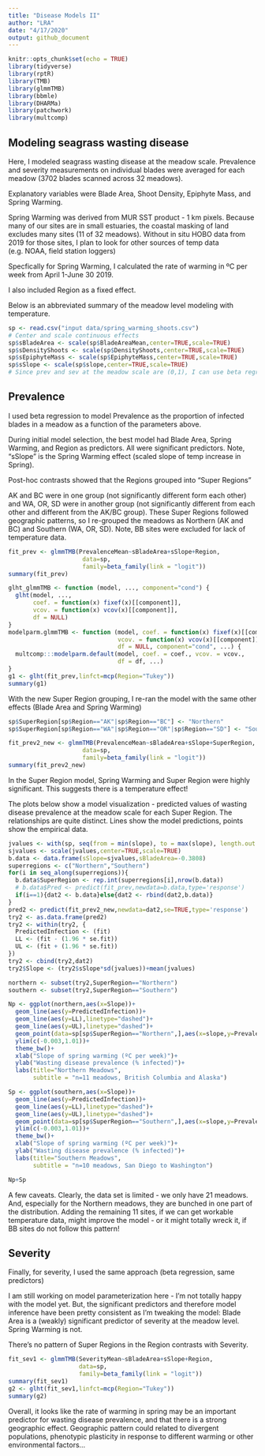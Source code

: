 ```yaml
---
title: "Disease Models II"
author: "LRA"
date: "4/17/2020"
output: github_document
---
```


```r
knitr::opts_chunk$set(echo = TRUE)
library(tidyverse)
library(rptR)
library(TMB)
library(glmmTMB)
library(bbmle)
library(DHARMa)
library(patchwork)
library(multcomp)
```

## Modeling seagrass wasting disease

Here, I modeled seagrass wasting disease at the meadow scale. Prevalence and severity measurements on individual blades were averaged for each meadow (3702 blades scanned across 32 meadows).

Explanatory variables were Blade Area, Shoot Density, Epiphyte Mass, and Spring Warming.

Spring Warming was derived from MUR SST product - 1 km pixels. Because many of our sites are in small estuaries, the coastal masking of land excludes many sites (11 of 32 meadows). Without in situ HOBO data from 2019 for those sites, I plan to look for other sources of temp data (e.g. NOAA, field station loggers)

Specfically for Spring Warming, I calculated the rate of warming in ºC per week from April 1-June 30 2019.

I also included Region as a fixed effect.

Below is an abbreviated summary of the meadow level modeling with temperature.

```r
sp <- read.csv("input data/spring_warming_shoots.csv")
# Center and scale continuous effects
sp$sBladeArea <- scale(sp$BladeAreaMean,center=TRUE,scale=TRUE)
sp$sDensityShoots <- scale(sp$DensityShoots,center=TRUE,scale=TRUE)
sp$sEpiphyteMass <- scale(sp$EpiphyteMass,center=TRUE,scale=TRUE)
sp$sSlope <- scale(sp$slope,center=TRUE,scale=TRUE)
# Since prev and sev at the meadow scale are (0,1), I can use beta regression for both
```

## Prevalence

I used beta regression to model Prevalence as the proportion of infected blades in a meadow as a function of the parameters above.

During initial model selection, the best model had Blade Area, Spring Warming, and Region as predictors. All were significant predictors. Note, "sSlope" is the Spring Warming effect (scaled slope of temp increase in Spring).

Post-hoc contrasts showed that the Regions grouped into "Super Regions" 

AK and BC were in one group (not significantly different form each other) and WA, OR, SD were in another group (not significantly different from each other and different from the AK/BC group). These Super Regions followed geographic patterns, so I re-grouped the meadows as Northern (AK and BC) and Southern (WA, OR, SD). Note, BB sites were excluded for lack of temperature data. 

```r
fit_prev <- glmmTMB(PrevalenceMean~sBladeArea+sSlope+Region,
                     data=sp,
                     family=beta_family(link = "logit"))
summary(fit_prev)

glht_glmmTMB <- function (model, ..., component="cond") {
  glht(model, ...,
       coef. = function(x) fixef(x)[[component]],
       vcov. = function(x) vcov(x)[[component]],
       df = NULL)
}
modelparm.glmmTMB <- function (model, coef. = function(x) fixef(x)[[component]],
                               vcov. = function(x) vcov(x)[[component]],
                               df = NULL, component="cond", ...) {
  multcomp:::modelparm.default(model, coef. = coef., vcov. = vcov.,
                               df = df, ...)
}
g1 <- glht(fit_prev,linfct=mcp(Region="Tukey"))
summary(g1)
```


With the new Super Region grouping, I re-ran the model with the same other effects (Blade Area and Spring Warming)

```r
sp$SuperRegion[sp$Region=="AK"|sp$Region=="BC"] <- "Northern"
sp$SuperRegion[sp$Region=="WA"|sp$Region=="OR"|sp$Region=="SD"] <- "Southern"

fit_prev2_new <- glmmTMB(PrevalenceMean~sBladeArea+sSlope+SuperRegion,
                     data=sp,
                     family=beta_family(link = "logit"))
summary(fit_prev2_new)
```

In the Super Region model, Spring Warming and Super Region were highly significant. This suggests there is a temperature effect!

The plots below show a model visualization - predicted values of wasting disease prevalence at the meadow scale for each Super Region. The relationships are quite distinct. Lines show the model predictions, points show the empirical data.

```r
jvalues <- with(sp, seq(from = min(slope), to = max(slope), length.out = 500))
sjvalues <- scale(jvalues,center=TRUE,scale=TRUE)
b.data <- data.frame(sSlope=sjvalues,sBladeArea=-0.3808)
superregions <- c("Northern","Southern")
for(i in seq_along(superregions)){
  b.data$SuperRegion <- rep.int(superregions[i],nrow(b.data))
  # b.data$Pred <- predict(fit_prev,newdata=b.data,type='response')
  if(i==1){dat2 <- b.data}else{dat2 <- rbind(dat2,b.data)}
}
pred2 <- predict(fit_prev2_new,newdata=dat2,se=TRUE,type='response')
try2 <- as.data.frame(pred2)
try2 <- within(try2, {
  PredictedInfection <- (fit)
  LL <- (fit - (1.96 * se.fit))
  UL <- (fit + (1.96 * se.fit))
})
try2 <- cbind(try2,dat2)
try2$Slope <- (try2$sSlope*sd(jvalues))+mean(jvalues)

northern <- subset(try2,SuperRegion=="Northern")
southern <- subset(try2,SuperRegion=="Southern")

Np <- ggplot(northern,aes(x=Slope))+
  geom_line(aes(y=PredictedInfection))+
  geom_line(aes(y=LL),linetype="dashed")+
  geom_line(aes(y=UL),linetype="dashed")+
  geom_point(data=sp[sp$SuperRegion=="Northern",],aes(x=slope,y=PrevalenceMean))+
  ylim(c(-0.003,1.01))+
  theme_bw()+
  xlab("Slope of spring warming (ºC per week)")+
  ylab("Wasting disease prevalence (% infected)")+
  labs(title="Northern Meadows",
       subtitle = "n=11 meadows, British Columbia and Alaska")

Sp <- ggplot(southern,aes(x=Slope))+
  geom_line(aes(y=PredictedInfection))+
  geom_line(aes(y=LL),linetype="dashed")+
  geom_line(aes(y=UL),linetype="dashed")+
  geom_point(data=sp[sp$SuperRegion=="Southern",],aes(x=slope,y=PrevalenceMean))+
  ylim(c(-0.003,1.01))+
  theme_bw()+
  xlab("Slope of spring warming (ºC per week)")+
  ylab("Wasting disease prevalence (% infected)")+
  labs(title="Southern Meadows",
       subtitle = "n=10 meadows, San Diego to Washington")

Np+Sp
```

A few caveats. Clearly, the data set is limited - we only have 21 meadows. And, especially for the Northern meadows, they are bunched in one part of the distribution. Adding the remaining 11 sites, if we can get workable temperature data, might improve the model - or it might totally wreck it, if BB sites do not follow this pattern! 

## Severity

Finally, for severity, I used the same approach (beta regression, same predictors)

I am still working on model parameterization here - I'm not totally happy with the model yet. But, the significant predictors and therefore model inference have been pretty consistent as I'm tweaking the model: Blade Area is a (weakly) significant predictor of severity at the meadow level. Spring Warming is not. 

There's no pattern of Super Regions in the Region contrasts with Severity.

```r
fit_sev1 <- glmmTMB(SeverityMean~sBladeArea+sSlope+Region,
                    data=sp,
                    family=beta_family(link = "logit"))
summary(fit_sev1)
g2 <- glht(fit_sev1,linfct=mcp(Region="Tukey"))
summary(g2)
```

Overall, it looks like the rate of warming in spring may be an important predictor for wasting disease prevalence, and that there is a strong geographic effect. Geographic pattern could related to divergent populations, phenotypic plasticity in response to different warming or other environmental factors... 